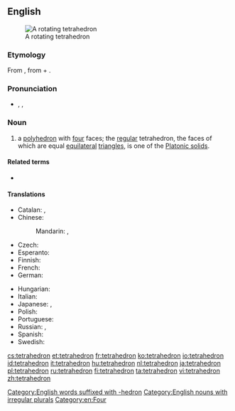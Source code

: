 ==English==
{{wikipedia}}
[[Image:120px-Tetrahedron-slowturn.gif|thumb|A rotating tetrahedron]]

===Etymology===
From {{etyl|grc|en}} {{term|τετράεδρον||triangle-based pyramid|tr=tetraedron|lang=grc}}, from {{term|τετράς||four|tr=tetras|lang=grc}} + {{term|ἕδρα|tr=hedra||seat|lang=grc}}.

===Pronunciation===
* {{enPR|tĕtrəhē'drən}}, {{IPA|/tɛtrəˈhiːdrən/}}, {{X-SAMPA|/tE.tr@."hi.dr@n/}}

===Noun===
{{en-noun|s|tetrahedra}}

# {{context|geometry|lang=en}} a [[polyhedron]] with [[four]] faces; the [[regular]] tetrahedron, the faces of which are equal [[equilateral]] [[triangle]]s, is one of the [[Platonic solid]]s.

====Related terms====
* {{l/en|tetrahedral}}

====Translations====
{{trans-top|polyhedron}}
* Catalan: {{t-|ca|tetràedre|m}}, {{t-|ca|tetraedre|m}}
* Chinese:
*: Mandarin: {{t|cmn|四面體|sc=Hani}}, {{t|cmn|四面体|tr=sìmiàntǐ|sc=Hani}}
* Czech: {{t+|cs|čtyřstěn|m}}
* Esperanto: {{t-|eo|kvaredro}}
* Finnish: {{t+|fi|tetraedri}}
* French: {{t+|fr|tétraèdre|m}}
* German: {{t+|de|Tetraeder|n}}
{{trans-mid}}
* Hungarian: {{t+|hu|tetraéder}}
* Italian: {{t+|it|tetraedro|m}}
* Japanese: {{t-|ja|四面体|tr=shimentai}}, {{t-|ja|三角錐|tr=sankakusui}}
* Polish: {{t-|pl|czworościan|m}}
* Portuguese: {{t+|pt|tetraedro|m}}
* Russian: {{t+|ru|тетраэдр|m|tr=tetráedr}}, {{t+|ru|четырёхгранник|m|tr=četyrjóxgránnik|sc=Cyrl}}
* Spanish: {{t+|es|tetraedro|m}}
* Swedish: {{t+|sv|tetraeder|c}}
{{trans-bottom}}

[[Category:English words suffixed with -hedron]]
[[Category:English nouns with irregular plurals]]
[[Category:en:Four]]

[[cs:tetrahedron]]
[[et:tetrahedron]]
[[fr:tetrahedron]]
[[ko:tetrahedron]]
[[io:tetrahedron]]
[[id:tetrahedron]]
[[it:tetrahedron]]
[[hu:tetrahedron]]
[[nl:tetrahedron]]
[[ja:tetrahedron]]
[[pl:tetrahedron]]
[[ru:tetrahedron]]
[[fi:tetrahedron]]
[[ta:tetrahedron]]
[[vi:tetrahedron]]
[[zh:tetrahedron]]